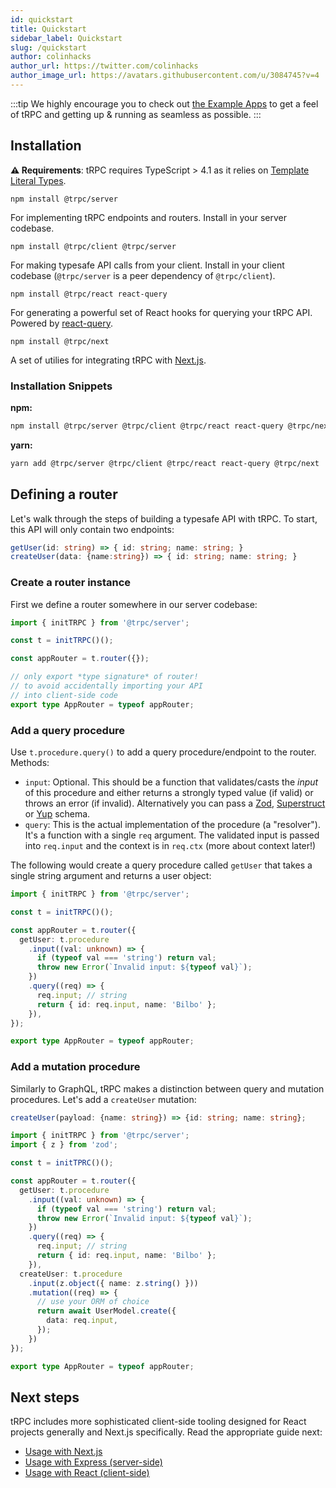 ```yaml
---
id: quickstart
title: Quickstart
sidebar_label: Quickstart
slug: /quickstart
author: colinhacks
author_url: https://twitter.com/colinhacks
author_image_url: https://avatars.githubusercontent.com/u/3084745?v=4
---
```


:::tip
We highly encourage you to check out [the Example Apps](example-apps.md) to get a feel of tRPC and getting up & running as seamless as possible.
:::

## Installation

**⚠️ Requirements**: tRPC requires TypeScript > 4.1 as it relies on [Template Literal Types](https://www.typescriptlang.org/docs/handbook/2/template-literal-types.html).

`npm install @trpc/server`

For implementing tRPC endpoints and routers. Install in your server codebase.

`npm install @trpc/client @trpc/server`

For making typesafe API calls from your client. Install in your client codebase (`@trpc/server` is a peer dependency of `@trpc/client`).

`npm install @trpc/react react-query`

For generating a powerful set of React hooks for querying your tRPC API. Powered by [react-query](https://react-query.tanstack.com/).

`npm install @trpc/next`

A set of utilies for integrating tRPC with [Next.js](https://nextjs.org/).

### Installation Snippets

**npm:**

```bash
npm install @trpc/server @trpc/client @trpc/react react-query @trpc/next
```

**yarn:**

```bash
yarn add @trpc/server @trpc/client @trpc/react react-query @trpc/next
```

## Defining a router

Let's walk through the steps of building a typesafe API with tRPC. To start, this API will only contain two endpoints:

```ts
getUser(id: string) => { id: string; name: string; }
createUser(data: {name:string}) => { id: string; name: string; }
```

### Create a router instance

First we define a router somewhere in our server codebase:

```ts title='server.ts'
import { initTRPC } from '@trpc/server';

const t = initTRPC()();

const appRouter = t.router({});

// only export *type signature* of router!
// to avoid accidentally importing your API
// into client-side code
export type AppRouter = typeof appRouter;
```

### Add a query procedure

Use `t.procedure.query()` to add a query procedure/endpoint to the router. Methods:

- `input`: Optional. This should be a function that validates/casts the _input_ of this procedure and either returns a strongly typed value (if valid) or throws an error (if invalid). Alternatively you can pass a [Zod](https://github.com/colinhacks/zod), [Superstruct](https://github.com/ianstormtaylor/superstruct) or [Yup](https://github.com/jquense/yup) schema.
- `query`: This is the actual implementation of the procedure (a "resolver"). It's a function with a single `req` argument. The validated input is passed into `req.input` and the context is in `req.ctx` (more about context later!)

The following would create a query procedure called `getUser` that takes a single string argument and returns a user object:

```ts title='server.ts'
import { initTRPC } from '@trpc/server';

const t = initTRPC()();

const appRouter = t.router({
  getUser: t.procedure
    .input((val: unknown) => {
      if (typeof val === 'string') return val;
      throw new Error(`Invalid input: ${typeof val}`);
    })
    .query((req) => {
      req.input; // string
      return { id: req.input, name: 'Bilbo' };
    }),
});

export type AppRouter = typeof appRouter;
```

### Add a mutation procedure

Similarly to GraphQL, tRPC makes a distinction between query and mutation procedures. Let's add a `createUser` mutation:

```ts
createUser(payload: {name: string}) => {id: string; name: string};
```

```ts title='server.ts'
import { initTRPC } from '@trpc/server';
import { z } from 'zod';

const t = initTPRC()();

const appRouter = t.router({
  getUser: t.procedure
    .input((val: unknown) => {
      if (typeof val === 'string') return val;
      throw new Error(`Invalid input: ${typeof val}`);
    })
    .query((req) => {
      req.input; // string
      return { id: req.input, name: 'Bilbo' };
    }),
  createUser: t.procedure
    .input(z.object({ name: z.string() }))
    .mutation((req) => {
      // use your ORM of choice
      return await UserModel.create({
        data: req.input,
      });
    })
});

export type AppRouter = typeof appRouter;
```

## Next steps

tRPC includes more sophisticated client-side tooling designed for React projects generally and Next.js specifically. Read the appropriate guide next:

- [Usage with Next.js](/docs/nextjs)
- [Usage with Express (server-side)](/docs/express)
- [Usage with React (client-side)](/docs/react)
